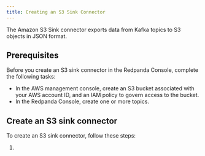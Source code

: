 ```yaml
---
title: Creating an S3 Sink Connector
---
```


<head>
    <meta name="title" content="Create an S3 Sink Connector | Redpanda Docs"/>
    <meta name="description" content="Use the Redpanda Console to create an S3 Sink Connector."/>
</head>

The Amazon S3 Sink connector exports data from Kafka topics to S3 objects in JSON format.

## Prerequisites

Before you create an S3 sink connector in the Redpanda Console, complete the following tasks:

* In the AWS management console, create an S3 bucket associated with your AWS account ID, and an IAM policy to govern access to the bucket.
* In the Redpanda Console, create one or more topics.

## Create an S3 sink connector

To create an S3 sink connector, follow these steps:

1. 